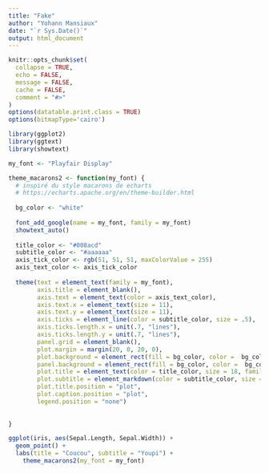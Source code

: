 ```yaml
---
title: "Fake"
author: "Yohann Mansiaux"
date: "`r Sys.Date()`"
output: html_document
---
```


```r
knitr::opts_chunk$set(
  collapse = TRUE,
  echo = FALSE,
  message = FALSE,
  cache = FALSE,
  comment = "#>"
)
options(datatable.print.class = TRUE)
options(bitmapType='cairo')
```

```r
library(ggplot2)
library(ggtext)
library(showtext)
```

<!---
Palette de couleurs et police
-->

```r
my_font <- "Playfair Display"
```


```r
theme_macarons2 <- function(my_font) {
  # inspiré du style macarons de echarts
  # https://echarts.apache.org/en/theme-builder.html
  
  bg_color <- "white"
  
  font_add_google(name = my_font, family = my_font)
  showtext_auto()
  
  title_color <- "#008acd"
  subtitle_color <- "#aaaaaa"
  axis_tick_color <- rgb(51, 51, 51, maxColorValue = 255)
  axis_text_color <- axis_tick_color
  
  theme(text = element_text(family = my_font),
        axis.title = element_blank(),
        axis.text = element_text(color = axis_text_color),
        axis.text.x = element_text(size = 11),
        axis.text.y = element_text(size = 11),
        axis.ticks = element_line(color = subtitle_color, size = .5),
        axis.ticks.length.x = unit(.7, "lines"),
        axis.ticks.length.y = unit(.7, "lines"),
        panel.grid = element_blank(),
        plot.margin = margin(20, 0, 20, 0),
        plot.background = element_rect(fill = bg_color, color =  bg_color),
        panel.background = element_rect(fill = bg_color, color =  bg_color),
        plot.title = element_text(color = title_color, size = 18, family = my_font),
        plot.subtitle = element_markdown(color = subtitle_color, size = 13),
        plot.title.position = "plot",
        plot.caption.position = "plot",
        legend.position = "none")
  
  
}
```


```r
ggplot(iris, aes(Sepal.Length, Sepal.Width)) +
  geom_point() +
  labs(title = "Coucou", subtitle = "Youpi") +
    theme_macarons2(my_font = my_font)
```